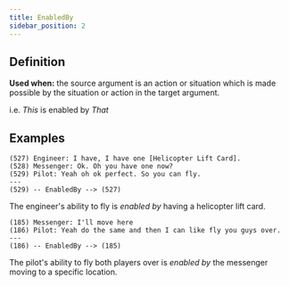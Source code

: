 ```yaml
---
title: EnabledBy
sidebar_position: 2
---
```


## Definition

**Used when:** the source argument is an action or situation which is made possible by the situation or action in the target argument.

i.e. *This* is enabled by *That*

## Examples

```
(527) Engineer: I have, I have one [Helicopter Lift Card].
(528) Messenger: Ok. Oh you have one now?
(529) Pilot: Yeah oh ok perfect. So you can fly.
---
(529) -- EnabledBy --> (527)
```

The engineer's ability to fly is *enabled by* having a helicopter lift card.


```
(185) Messenger: I'll move here
(186) Pilot: Yeah do the same and then I can like fly you guys over.
---
(186) -- EnabledBy --> (185)
```

The pilot's ability to fly both players over is *enabled by* the messenger moving to a specific location.
